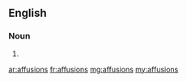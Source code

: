 ==English==

===Noun===
{{head|en}}
# {{plural of|affusion}}

[[ar:affusions]]
[[fr:affusions]]
[[mg:affusions]]
[[my:affusions]]